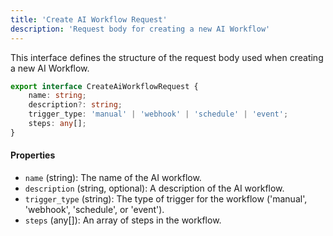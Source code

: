 ```yaml
---
title: 'Create AI Workflow Request'
description: 'Request body for creating a new AI Workflow'
---
```


This interface defines the structure of the request body used when creating a new AI Workflow.

```typescript
export interface CreateAiWorkflowRequest {
    name: string;
    description?: string;
    trigger_type: 'manual' | 'webhook' | 'schedule' | 'event';
    steps: any[];
}
```

#### Properties

- `name` (string): The name of the AI workflow.
- `description` (string, optional): A description of the AI workflow.
- `trigger_type` (string): The type of trigger for the workflow ('manual', 'webhook', 'schedule', or 'event').
- `steps` (any[]): An array of steps in the workflow.
